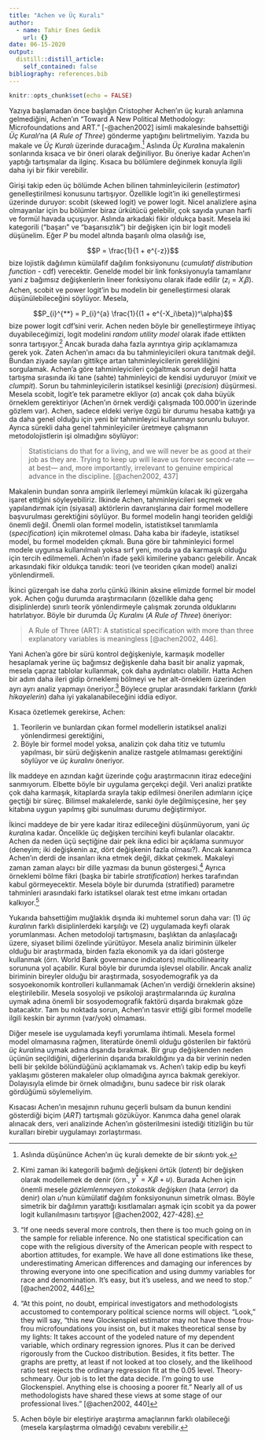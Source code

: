 ```yaml
---
title: "Achen ve Üç Kuralı"
author:
  - name: Tahir Enes Gedik
    url: {}
date: 06-15-2020
output:
  distill::distill_article:
    self_contained: false
bibliography: references.bib
---
```



```r
knitr::opts_chunk$set(echo = FALSE)
```


Yazıya başlamadan önce başlığın Cristopher Achen'ın üç kuralı anlamına gelmediğini, Achen'ın “Toward A New Political Methodology: Microfoundations and ART.” [-@achen2002] isimli makalesinde bahsettiği *Üç Kuralı*'na (*A Rule of Three*) gönderme yaptığını belirtmeliyim. Yazıda bu makale ve *Üç Kuralı* üzerinde duracağım.[^1]  Aslında *Üç Kuralı*na makalenin sonlarında kısaca ve bir öneri olarak değiniliyor. Bu öneriye kadar Achen'ın yaptığı tartışmalar da ilginç. Kısaca bu bölümlere değinmek konuyla ilgili daha iyi bir fikir verebilir. 

Girişi takip eden üç bölümde Achen bilinen tahminleyicilerin (*estimator*) genelleştirilmesi konusunu tartışıyor. Özellikle logit'in iki genelleştirmesi üzerinde duruyor: scobit (skewed logit) ve power logit. Nicel analizlere aşina olmayanlar için bu bölümler biraz ürkütücü gelebilir, çok sayıda yunan harfi ve formül havada uçuşuyor. Aslında arkadaki fikir oldukça basit. Mesela iki kategorili ("başarı" ve "başarısızlık") bir değişken için bir logit modeli düşünelim. Eğer $P$ bu model altında başarılı olma olasılığı ise, 

$$P = \frac{1}{1 + e^{-z}}$$
bize lojistik dağılımın kümülafif dağılım fonksiyonunu (*cumulatif distribution function* - cdf) verecektir. Genelde model bir link fonksiyonuyla tamamlanır yani $z$ bağımsız değişkenlerin lineer fonksiyonu olarak ifade edilir ($z_i = X_i\beta$). Achen, scobit ve power logit'in bu modelin bir genelleştirmesi olarak düşünülebileceğini söylüyor. Mesela,

$$P_{i}^{**} = P_{i}^{a} \frac{1}{(1 + e^{-X_i\beta})^\alpha}$$
bize power logit cdf'sini verir. Achen neden böyle bir genelleştirmeye ihtiyaç duyabileceğimizi, logit modelini *random utility model* olarak ifade ettikten sonra tartışıyor.[^2] Ancak burada daha fazla ayrıntıya girip açıklamamıza gerek yok. Zaten Achen'ın amacı da bu tahminleyicileri okura tanıtmak değil. Bundan ziyade sayıları gittikçe artan tahminleyicilerin gerekliliğini sorgulamak. Achen'a göre tahminleyicileri çoğaltmak sorun değil hatta tartışma sırasında iki tane (sahte) tahminleyici de kendisi uyduruyor (*mixit* ve *clumpit*). Sorun bu tahminleyicilerin istatiksel kesinliği (*precision*) düşürmesi. Mesela scobit, logit'e tek parametre ekliyor ($\alpha$) ancak çok daha büyük örneklem gerektiriyor (Achen'ın örnek verdiği çalışmada 100.000'in üzerinde gözlem var). Achen, sadece eldeki veriye özgü bir durumu hesaba kattığı ya da daha genel olduğu için yeni bir tahminleyici kullanmayı sorunlu buluyor. Ayrıca sürekli daha genel tahminleyiciler üretmeye çalışmanın metodolojistlerin işi olmadığını söylüyor: 

> Statisticians do that for a living, and we will never be as good at their job as they are. Trying to keep up will leave us forever second-rate —at best— and, more importantly, irrelevant to genuine empirical advance in the discipline. [@achen2002, 437]

Makalenin bundan sonra ampirik ilerlemeyi mümkün kılacak iki güzergaha işaret ettiğini söyleyebiliriz. İlkinde Achen, tahminleyicileri seçmek ve yapılandırmak için (siyasal) aktörlerin davranışlarına dair formel modellere başvurulması gerektiğini söylüyor. Bu formel modelin hangi teoriden geldiği önemli değil. Önemli olan formel modelin, istatistiksel tanımlamla (*specification*) için mikrotemel olması. Daha kaba bir ifadeyle, istatiksel model, bu formel modelden çıkmalı. Buna göre bir tahminleyici formel modele uygunsa kullanılmalı yoksa sırf yeni, moda ya da karmaşık olduğu için tercih edilmemeli. Achen'ın ifade şekli kimilerine yabancı gelebilir. Ancak arkasındaki fikir oldukça tanıdık: teori (ve teoriden çıkan model) analizi yönlendirmeli. 

İkinci güzergah ise daha zorlu çünkü ilkinin aksine elimizde formel bir model yok. Achen çoğu durumda araştırmacıların (özellikle daha genç disiplinlerde) sınırlı teorik yönlendirmeyle çalışmak zorunda olduklarını hatırlatıyor. Böyle bir durumda *Üç Kuralı*nı (*A Rule of Three*) öneriyor:

> A Rule of Three (ART): A statistical specification with more than three explanatory variables is meaningless [@achen2002, 446].

Yani Achen'a göre bir sürü kontrol değişkeniyle, karmaşık modeller hesaplamak yerine üç bağımsız değişkenle daha basit bir analiz yapmak, mesela çapraz tablolar kullanmak, çok daha aydınlatıcı olabilir. Hatta Achen bir adım daha ileri gidip örneklemi bölmeyi ve her alt-örneklem üzerinden ayrı ayrı analiz yapmayı öneriyor.[^3] Böylece gruplar arasındaki farkların (*farklı hikayelerin*) daha iyi yakalanabileceğini iddia ediyor. 

Kısaca özetlemek gerekirse, Achen:

1. Teorilerin ve bunlardan çıkan formel modellerin istatiksel analizi yönlendirmesi gerektiğini,
2. Böyle bir formel model yoksa, analizin çok daha titiz ve tutumlu yapılması, bir sürü değişkenin analize rastgele atılmaması gerektiğini söylüyor ve *üç kuralını* öneriyor. 

İlk maddeye en azından kağıt üzerinde çoğu araştırmacının itiraz edeceğini sanmıyorum. Elbette böyle bir uygulama gerçekçi değil. Veri analizi pratikte çok daha karmaşık, kitaplarda sırayla takip edilmesi önerilen adımların içiçe geçtiği bir süreç. Bilimsel makalelerde, sanki öyle değilmişçesine, her şey kitabına uygun yapılmış gibi sunulması durumu değiştirmiyor.  

İkinci maddeye de bir yere kadar itiraz edileceğini düşünmüyorum, yani *üç kuralı*na kadar.  Öncelikle üç değişken tercihini keyfi bulanlar olacaktır. Achen da neden üçü seçtiğine dair pek ikna edici bir açıklama sunmuyor (deneyim; iki değişkenin az, dört değişkenin fazla olması?). Ancak kanımca Achen'ın derdi de insanları ikna etmek değil, dikkat çekmek. Makaleyi zaman zaman alaycı bir dille yazması da bunun göstergesi.[^4] Ayrıca örneklemi bölme fikri (başka bir tabirle *stratification*) herkes tarafından kabul görmeyecektir. Mesela böyle bir durumda (stratified) parametre tahminleri arasındaki farkı istatiksel olarak test etme imkanı ortadan kalkıyor.[^5] 

Yukarıda bahsettiğim muğlaklık dışında iki muhtemel sorun daha var: (1) *üç kuralı*nın farklı disiplinlerdeki karşılığı ve (2) uygulamada keyfi olarak yorumlanması. Achen metodoloji tartışmasını, başlıktan da anlaşılacağı üzere, siyaset bilimi özelinde yürütüyor. Mesela analiz biriminin ülkeler olduğu bir araştırmada, birden fazla ekonomik ya da idari gösterge kullanmak (örn. World Bank governance indicators) multicollinearity sorununa yol açabilir. Kural böyle bir durumda işlevsel olabilir. Ancak analiz biriminin bireyler olduğu bir araştırmada, sosyodemografik ya da sosyoekonomik kontrolleri kullanmamak (Achen'ın verdiği örneklerin aksine) eleştirilebilir. Mesela sosyoloji ve psikoloji araştırmalarında *üç kuralı*na uymak adına önemli bir sosyodemografik faktörü dışarda bırakmak göze batacaktır. Tam bu noktada sorun, Achen'ın tasvir ettiği gibi formel modelle ilgili keskin bir ayrımın (var/yok) olmaması. 

Diğer mesele ise uygulamada keyfi yorumlama ihtimali. Mesela formel model olmamasına rağmen, literatürde önemli olduğu gösterilen bir faktörü *üç kuralı*na uymak adına dışarıda bırakmak. Bir grup değişkenden neden üçünün seçildiğini, diğerlerinin dışarıda bırakıldığını ya da bir verinin neden belli bir şekilde bölündüğünü açıklamamak vs. Achen'ı takip edip bu keyfi yaklaşımı gösteren makaleler olup olmadığına ayrıca bakmak gerekiyor. Dolayısıyla elimde bir örnek olmadığını, bunu sadece bir risk olarak gördüğümü söylemeliyim. 

Kısacası Achen'ın mesajının ruhunu geçerli bulsam da bunun kendini gösterdiği biçim (*ART*) tartışmalı gözüküyor. Kanımca daha genel olarak alınacak ders, veri analizinde Achen'ın gösterilmesini istediği titizliğin bu tür kuralları birebir uygulamayı zorlaştırması.    

[^1]: Aslında düşününce Achen'ın üç kuralı demekte de bir sıkıntı yok. 

[^2]: Kimi zaman iki kategorili bağımlı değişkeni örtük (*latent*) bir değişken olarak modellemek de denir (örn., $y^*=X_i\beta + u$).  Burada Achen için önemli mesele *gözlemlenmeyen stokastik değişken* (hata (*error*) da denir) olan $u$'nun kümülatif dağılım fonksiyonunun simetrik olması. Böyle simetrik bir dağılımın yarattığı kısıtlamaları aşmak için scobit ya da power logit kullanılmasını tartışıyor [@achen2002, 427-428]. 

[^3]: "If one needs several more controls, then there is too much going on in the sample for reliable inference. No one statistical specification can cope with the religious diversity of the American people with respect to abortion attitudes, for example. We have all done estimations like these, underestimating American differences and damaging our inferences by throwing everyone into one specification and using dummy variables for race and denomination. It’s easy, but it’s useless, and we need to stop." [@achen2002, 446]

[^4]: "At this point, no doubt, empirical investigators and methodologists accustomed to contemporary political science norms will object. “Look,” they will say, “this new Glockenspiel estimator may not have those frou-frou microfoundations you insist on, but it makes theoretical sense by my lights: It takes account of the yodeled nature of my dependent variable, which ordinary regression ignores. Plus it can be derived rigorously from the Cuckoo distribution. Besides, it fits better. The graphs are pretty, at least if not looked at too closely, and the likelihood ratio test rejects the ordinary regression fit at the 0.05 level. Theory-schmeary. Our job is to let the data decide. I’m going to use Glockenspiel. Anything else is choosing a poorer fit.” Nearly all of us methodologists have shared these views at some stage of our professional lives." [@achen2002, 440]

[^5]: Achen böyle bir eleştiriye araştırma amaçlarının farklı olabileceği (mesela karşılaştırma olmadığı) cevabını verebilir. 


